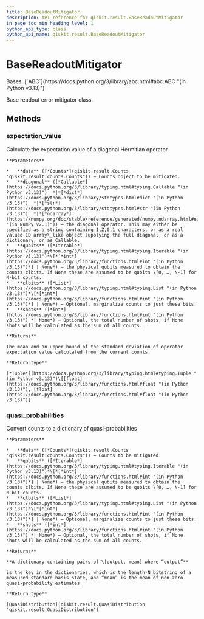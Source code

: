 ```yaml
---
title: BaseReadoutMitigator
description: API reference for qiskit.result.BaseReadoutMitigator
in_page_toc_min_heading_level: 1
python_api_type: class
python_api_name: qiskit.result.BaseReadoutMitigator
---
```


# BaseReadoutMitigator

<Class id="qiskit.result.BaseReadoutMitigator" isDedicatedPage={true} github="https://github.com/Qiskit/qiskit/tree/main/qiskit/result/mitigation/base_readout_mitigator.py#L23-L79" signature="qiskit.result.BaseReadoutMitigator" modifiers="class">
  Bases: [`ABC`](https://docs.python.org/3/library/abc.html#abc.ABC "(in Python v3.13)")

  Base readout error mitigator class.

  ## Methods

  ### expectation\_value

  <Function id="qiskit.result.BaseReadoutMitigator.expectation_value" github="https://github.com/Qiskit/qiskit/tree/main/qiskit/result/mitigation/base_readout_mitigator.py#L52-L79" signature="expectation_value(data, diagonal, qubits=None, clbits=None, shots=None)" modifiers="abstract">
    Calculate the expectation value of a diagonal Hermitian operator.

    **Parameters**

    *   **data** ([*Counts*](qiskit.result.Counts "qiskit.result.counts.Counts")) – Counts object to be mitigated.
    *   **diagonal** ([*Callable*](https://docs.python.org/3/library/typing.html#typing.Callable "(in Python v3.13)")  *|*[*dict*](https://docs.python.org/3/library/stdtypes.html#dict "(in Python v3.13)")  *|*[*str*](https://docs.python.org/3/library/stdtypes.html#str "(in Python v3.13)")  *|*[*ndarray*](https://numpy.org/doc/stable/reference/generated/numpy.ndarray.html#numpy.ndarray "(in NumPy v2.1)")) – the diagonal operator. This may either be specified as a string containing I,Z,0,1 characters, or as a real valued 1D array\_like object supplying the full diagonal, or as a dictionary, or as Callable.
    *   **qubits** ([*Iterable*](https://docs.python.org/3/library/typing.html#typing.Iterable "(in Python v3.13)")*\[*[*int*](https://docs.python.org/3/library/functions.html#int "(in Python v3.13)")*] | None*) – the physical qubits measured to obtain the counts clbits. If None these are assumed to be qubits \[0, …, N-1] for N-bit counts.
    *   **clbits** ([*List*](https://docs.python.org/3/library/typing.html#typing.List "(in Python v3.13)")*\[*[*int*](https://docs.python.org/3/library/functions.html#int "(in Python v3.13)")*] | None*) – Optional, marginalize counts to just these bits.
    *   **shots** ([*int*](https://docs.python.org/3/library/functions.html#int "(in Python v3.13)") *| None*) – Optional, the total number of shots, if None shots will be calculated as the sum of all counts.

    **Returns**

    The mean and an upper bound of the standard deviation of operator expectation value calculated from the current counts.

    **Return type**

    [*Tuple*](https://docs.python.org/3/library/typing.html#typing.Tuple "(in Python v3.13)")\[[float](https://docs.python.org/3/library/functions.html#float "(in Python v3.13)"), [float](https://docs.python.org/3/library/functions.html#float "(in Python v3.13)")]
  </Function>

  ### quasi\_probabilities

  <Function id="qiskit.result.BaseReadoutMitigator.quasi_probabilities" github="https://github.com/Qiskit/qiskit/tree/main/qiskit/result/mitigation/base_readout_mitigator.py#L26-L50" signature="quasi_probabilities(data, qubits=None, clbits=None, shots=None)" modifiers="abstract">
    Convert counts to a dictionary of quasi-probabilities

    **Parameters**

    *   **data** ([*Counts*](qiskit.result.Counts "qiskit.result.counts.Counts")) – Counts to be mitigated.
    *   **qubits** ([*Iterable*](https://docs.python.org/3/library/typing.html#typing.Iterable "(in Python v3.13)")*\[*[*int*](https://docs.python.org/3/library/functions.html#int "(in Python v3.13)")*] | None*) – the physical qubits measured to obtain the counts clbits. If None these are assumed to be qubits \[0, …, N-1] for N-bit counts.
    *   **clbits** ([*List*](https://docs.python.org/3/library/typing.html#typing.List "(in Python v3.13)")*\[*[*int*](https://docs.python.org/3/library/functions.html#int "(in Python v3.13)")*] | None*) – Optional, marginalize counts to just these bits.
    *   **shots** ([*int*](https://docs.python.org/3/library/functions.html#int "(in Python v3.13)") *| None*) – Optional, the total number of shots, if None shots will be calculated as the sum of all counts.

    **Returns**

    **A dictionary containing pairs of \[output, mean] where “output”**

    is the key in the dictionaries, which is the length-N bitstring of a measured standard basis state, and “mean” is the mean of non-zero quasi-probability estimates.

    **Return type**

    [QuasiDistribution](qiskit.result.QuasiDistribution "qiskit.result.QuasiDistribution")
  </Function>
</Class>

